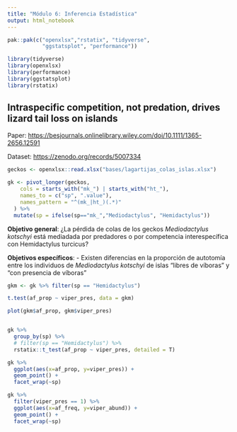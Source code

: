 ```yaml
---
title: "Módulo 6: Inferencia Estadística"
output: html_notebook
---
```


```r
pak::pak(c("openxlsx","rstatix", "tidyverse",
           "ggstatsplot", "performance"))
```

```r
library(tidyverse)
library(openxlsx)
library(performance)
library(ggstatsplot)
library(rstatix)
```

## Intraspecific competition, not predation, drives lizard tail loss on islands

Paper:
<https://besjournals.onlinelibrary.wiley.com/doi/10.1111/1365-2656.12591>

Dataset:
<https://zenodo.org/records/5007334>

```r
geckos <- openxlsx::read.xlsx("bases/lagartijas_colas_islas.xlsx")

gk <- pivot_longer(geckos,
    cols = starts_with("mk_") | starts_with("ht_"),
    names_to = c("sp", ".value"),
    names_pattern = "^(mk_|ht_)(.*)"
  ) %>% 
  mutate(sp = ifelse(sp=="mk_","Mediodactylus", "Hemidactylus"))
```


**Objetivo general**: 
¿La pérdida de colas de los geckos _Mediodactylus kotschyi_ está mediadada por predadores o por competencia interespecífica con Hemidactylus turcicus?

**Objetivos específicos**:
- Existen diferencias en la proporción de autotomía entre los individuos de _Mediodactylus kotschyi_ de islas "libres de víboras" y "con presencia de víboras"


```r
gkm <- gk %>% filter(sp == "Hemidactylus")

t.test(af_prop ~ viper_pres, data = gkm)

plot(gkm$af_prop, gkm$viper_pres)


gk %>%
  group_by(sp) %>%
  # filter(sp == "Hemidactylus") %>%
  rstatix::t_test(af_prop ~ viper_pres, detailed = T)
```
```r
gk %>% 
  ggplot(aes(x=af_prop, y=viper_pres)) +
  geom_point() + 
  facet_wrap(~sp)
```
```r
gk %>% 
  filter(viper_pres == 1) %>% 
  ggplot(aes(x=af_freq, y=viper_abund)) +
  geom_point() + 
  facet_wrap(~sp) 
```

